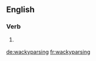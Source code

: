 ==English==

===Verb===
{{head|en|present participle}}

# {{context|Internet|slang|lang=en}} {{present participle of|wackyparse|lang=en|nocat=1}}

[[de:wackyparsing]]
[[fr:wackyparsing]]